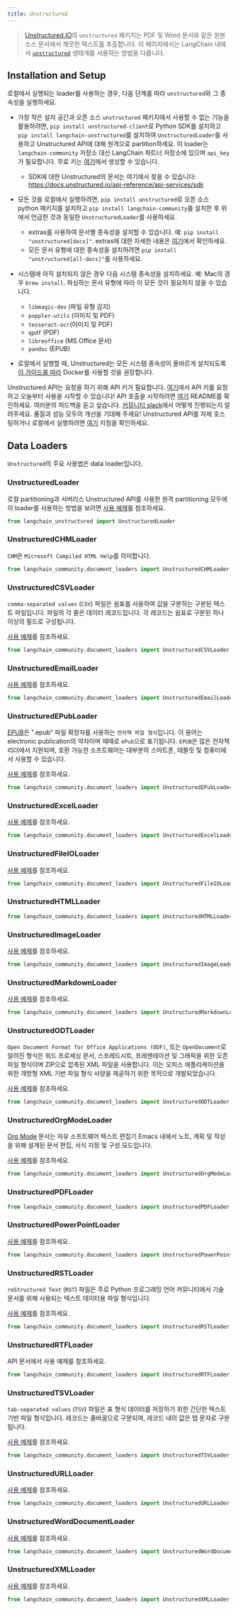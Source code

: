 ```yaml
---
title: Unstructured
---
```


>[Unstructured.IO](https://www.unstructured.io/)의 `unstructured` 패키지는
PDF 및 Word 문서와 같은 원본 소스 문서에서 깨끗한 텍스트를 추출합니다.
이 페이지에서는 LangChain 내에서 [`unstructured`](https://github.com/Unstructured-IO/unstructured)
생태계를 사용하는 방법을 다룹니다.

## Installation and Setup

로컬에서 실행되는 loader를 사용하는 경우, 다음 단계를 따라 `unstructured`와 그
종속성을 실행하세요.

- 가장 작은 설치 공간과 오픈 소스 `unstructured` 패키지에서 사용할 수 없는 기능을 활용하려면,
  `pip install unstructured-client`로 Python SDK를 설치하고
  `pip install langchain-unstructured`를 설치하여 `UnstructuredLoader`를 사용하고
  Unstructured API에 대해 원격으로 partition하세요. 이 loader는
  `langchain-community` 저장소 대신 LangChain 파트너 저장소에 있으며 `api_key`가 필요합니다.
  무료 키는 [여기](https://unstructured.io/api-key/)에서 생성할 수 있습니다.
    - SDK에 대한 Unstructured의 문서는 여기에서 찾을 수 있습니다:
      https://docs.unstructured.io/api-reference/api-services/sdk

- 모든 것을 로컬에서 실행하려면, `pip install unstructured`로 오픈 소스 python 패키지를 설치하고
  `pip install langchain-community`를 설치한 후 위에서 언급한 것과 동일한 `UnstructuredLoader`를 사용하세요.
    - extras를 사용하여 문서별 종속성을 설치할 수 있습니다. 예: `pip install "unstructured[docx]"`. extras에 대한 자세한 내용은 [여기](https://docs.unstructured.io/open-source/installation/full-installation)에서 확인하세요.
    - 모든 문서 유형에 대한 종속성을 설치하려면 `pip install "unstructured[all-docs]"`를 사용하세요.
- 시스템에 아직 설치되지 않은 경우 다음 시스템 종속성을 설치하세요. 예: Mac의 경우 `brew install`.
  파싱하는 문서 유형에 따라 이 모든 것이 필요하지 않을 수 있습니다.
    - `libmagic-dev` (파일 유형 감지)
    - `poppler-utils` (이미지 및 PDF)
    - `tesseract-ocr`(이미지 및 PDF)
    - `qpdf` (PDF)
    - `libreoffice` (MS Office 문서)
    - `pandoc` (EPUB)
- 로컬에서 실행할 때, Unstructured는 모든 시스템 종속성이 올바르게 설치되도록
  [이 가이드를 따라](https://docs.unstructured.io/open-source/installation/docker-installation) Docker를 사용할 것을 권장합니다.

Unstructured API는 요청을 하기 위해 API 키가 필요합니다.
[여기](https://unstructured.io/api-key-hosted)에서 API 키를 요청하고 오늘부터 사용을 시작할 수 있습니다!
API 호출을 시작하려면 [여기](https://github.com/Unstructured-IO/unstructured-api) README를 확인하세요.
여러분의 피드백을 듣고 싶습니다. [커뮤니티 slack](https://join.slack.com/t/unstructuredw-kbe4326/shared_invite/zt-1x7cgo0pg-PTptXWylzPQF9xZolzCnwQ)에서 어떻게 진행되는지 알려주세요.
품질과 성능 모두의 개선을 기대해 주세요!
Unstructured API를 자체 호스팅하거나 로컬에서 실행하려면
[여기](https://github.com/Unstructured-IO/unstructured-api#dizzy-instructions-for-using-the-docker-image) 지침을 확인하세요.


## Data Loaders

`Unstructured`의 주요 사용법은 data loader입니다.

### UnstructuredLoader

로컬 partitioning과 서버리스 Unstructured API를 사용한 원격 partitioning 모두에 이 loader를 사용하는 방법을 보려면
[사용 예제](/oss/integrations/document_loaders/unstructured_file)를 참조하세요.

```python
from langchain_unstructured import UnstructuredLoader
```

### UnstructuredCHMLoader

`CHM`은 `Microsoft Compiled HTML Help`를 의미합니다.

```python
from langchain_community.document_loaders import UnstructuredCHMLoader
```

### UnstructuredCSVLoader

`comma-separated values` (`CSV`) 파일은 쉼표를 사용하여 값을 구분하는 구분된 텍스트 파일입니다.
파일의 각 줄은 데이터 레코드입니다.
각 레코드는 쉼표로 구분된 하나 이상의 필드로 구성됩니다.

[사용 예제](/oss/integrations/document_loaders/csv#unstructuredcsvloader)를 참조하세요.

```python
from langchain_community.document_loaders import UnstructuredCSVLoader
```

### UnstructuredEmailLoader

[사용 예제](/oss/integrations/document_loaders/email)를 참조하세요.

```python
from langchain_community.document_loaders import UnstructuredEmailLoader
```

### UnstructuredEPubLoader

[EPUB](https://en.wikipedia.org/wiki/EPUB)은 ".epub" 파일 확장자를 사용하는 `전자책 파일 형식`입니다.
이 용어는 electronic publication의 약자이며 때때로 `ePub`으로 표기됩니다.
`EPUB`은 많은 전자책 리더에서 지원되며, 호환 가능한 소프트웨어는 대부분의 스마트폰, 태블릿 및 컴퓨터에서 사용할 수 있습니다.

[사용 예제](/oss/integrations/document_loaders/epub)를 참조하세요.

```python
from langchain_community.document_loaders import UnstructuredEPubLoader
```

### UnstructuredExcelLoader

[사용 예제](/oss/integrations/document_loaders/microsoft_excel)를 참조하세요.

```python
from langchain_community.document_loaders import UnstructuredExcelLoader
```

### UnstructuredFileIOLoader

[사용 예제](/oss/integrations/document_loaders/google_drive#passing-in-optional-file-loaders)를 참조하세요.

```python
from langchain_community.document_loaders import UnstructuredFileIOLoader
```

### UnstructuredHTMLLoader

```python
from langchain_community.document_loaders import UnstructuredHTMLLoader
```

### UnstructuredImageLoader

[사용 예제](/oss/integrations/document_loaders/image)를 참조하세요.

```python
from langchain_community.document_loaders import UnstructuredImageLoader
```

### UnstructuredMarkdownLoader

[사용 예제](/oss/integrations/vectorstores/starrocks)를 참조하세요.

```python
from langchain_community.document_loaders import UnstructuredMarkdownLoader
```

### UnstructuredODTLoader

`Open Document Format for Office Applications (ODF)`, 또는 `OpenDocument`로 알려진 형식은
워드 프로세싱 문서, 스프레드시트, 프레젠테이션 및 그래픽을 위한 오픈 파일 형식이며
ZIP으로 압축된 XML 파일을 사용합니다. 이는 오피스 애플리케이션을 위한 개방형 XML 기반 파일 형식 사양을
제공하기 위한 목적으로 개발되었습니다.

[사용 예제](/oss/integrations/document_loaders/odt)를 참조하세요.

```python
from langchain_community.document_loaders import UnstructuredODTLoader
```

### UnstructuredOrgModeLoader

[Org Mode](https://en.wikipedia.org/wiki/Org-mode) 문서는 자유 소프트웨어 텍스트 편집기 Emacs 내에서
노트, 계획 및 작성을 위해 설계된 문서 편집, 서식 지정 및 구성 모드입니다.

[사용 예제](/oss/integrations/document_loaders/org_mode)를 참조하세요.

```python
from langchain_community.document_loaders import UnstructuredOrgModeLoader
```

### UnstructuredPDFLoader

```python
from langchain_community.document_loaders import UnstructuredPDFLoader
```

### UnstructuredPowerPointLoader

[사용 예제](/oss/integrations/document_loaders/microsoft_powerpoint)를 참조하세요.

```python
from langchain_community.document_loaders import UnstructuredPowerPointLoader
```

### UnstructuredRSTLoader

`reStructured Text` (`RST`) 파일은 주로 Python 프로그래밍 언어 커뮤니티에서
기술 문서를 위해 사용되는 텍스트 데이터용 파일 형식입니다.

[사용 예제](/oss/integrations/document_loaders/rst)를 참조하세요.

```python
from langchain_community.document_loaders import UnstructuredRSTLoader
```

### UnstructuredRTFLoader

API 문서에서 사용 예제를 참조하세요.

```python
from langchain_community.document_loaders import UnstructuredRTFLoader
```

### UnstructuredTSVLoader

`tab-separated values` (`TSV`) 파일은 표 형식 데이터를 저장하기 위한 간단한 텍스트 기반 파일 형식입니다.
레코드는 줄바꿈으로 구분되며, 레코드 내의 값은 탭 문자로 구분됩니다.

[사용 예제](/oss/integrations/document_loaders/tsv)를 참조하세요.

```python
from langchain_community.document_loaders import UnstructuredTSVLoader
```

### UnstructuredURLLoader

[사용 예제](/oss/integrations/document_loaders/url)를 참조하세요.

```python
from langchain_community.document_loaders import UnstructuredURLLoader
```

### UnstructuredWordDocumentLoader

[사용 예제](/oss/integrations/document_loaders/microsoft_word#using-unstructured)를 참조하세요.

```python
from langchain_community.document_loaders import UnstructuredWordDocumentLoader
```

### UnstructuredXMLLoader

[사용 예제](/oss/integrations/document_loaders/xml)를 참조하세요.

```python
from langchain_community.document_loaders import UnstructuredXMLLoader
```